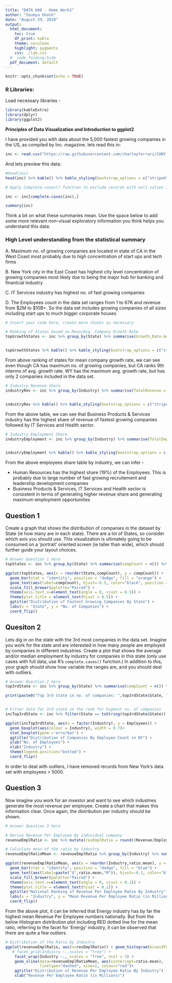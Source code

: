 ```yaml
---
title: "DATA 608 - Home Work1"
author: "Soumya Ghosh"
date: "August 29, 2019"
output: 
  html_document: 
    toc: true
    df_print: kable
    theme: cerulean
    highlight: pygments
    css: ./lab.css
  #  code_folding:hide
  pdf_document: default
---
```


```r
knitr::opts_chunk$set(echo = TRUE)
```

### R Libraries:

Load necessary libraries -

```r
library(kableExtra)
library(dplyr)
library(ggplot2)
```

**Principles of Data Visualization and Introduction to ggplot2**

I have provided you with data about the 5,000 fastest growing companies in the US, as compiled by Inc. magazine. lets read this in:

```r

inc <- read.csv("https://raw.githubusercontent.com/charleyferrari/CUNY_DATA_608/master/module1/Data/inc5000_data.csv", header= TRUE)

```

And lets preview this data:

```r

#head(inc)
head(inc) %>% kable() %>% kable_styling(bootstrap_options = c("striped", "hover", "condensed", "responsive")) %>% scroll_box(width="100%",height="300px")

```
```r
# Apply Complete.cases() function to exclude records with null values in any of the columns

inc <- inc[complete.cases(inc),]

summary(inc)

```

Think a bit on what these summaries mean. Use the space below to add some more relevant non-visual exploratory information you think helps you understand this data:

### High Level understanding from the statistical summary

 A. Maximum no. of growing companies are located in state of CA in the West Coast most probably due to high concentration of start ups and tech firms 

 B. New York city in the East Coast has highest city level concentration of growing companies most likely due to being the major hub for banking and finanlcial industry 

 C. IT Services industry has highest no. of fast growing companies

 D. The Employees count in the data set ranges from 1 to 67K and revenue from \$2M to \$10B+. So the data set includes growing companies of all sizes including start ups to much bigger corporate houses



```r

# Insert your code here, create more chunks as necessary

# Ranking of States based on Mean/Avg. Company Growth Rate
topGrowthStates <- inc %>% group_by(State) %>% summarise(Growth_Rate.mean = mean(Growth_Rate)) %>% mutate(rank = rank(-Growth_Rate.mean)) %>% arrange(rank)


topGrowthStates %>% kable() %>% kable_styling(bootstrap_options = c("striped", "hover", "condensed", "responsive")) %>% scroll_box(width="100%",height="300px")
```

From above ranking of states for mean company growth rate, we can see even though CA has maximum no. of growing companies, but CA ranks 9th interms of avg. growth rate. WY has the maximum avg. growth rate, but has only 2 companies included in the data set.

```r
# Industry Revenue Share
industryRev <- inc %>% group_by(Industry) %>% summarise(TotalRevenue = sum(Revenue)) %>% mutate(share = TotalRevenue/sum(TotalRevenue)) %>% mutate(rank = rank(-share)) %>% arrange(rank)


industryRev %>% kable() %>% kable_styling(bootstrap_options = c("striped", "hover", "condensed", "responsive")) %>% scroll_box(width="100%",height="300px")

```
From the above table, we can see that Business Products & Services industry has the highest share of revenue of fastest growing companies followed by IT Services and Health sector.

```r
# Industry Employment Share
industryEmployment <- inc %>% group_by(Industry) %>% summarise(TotalEmployees = sum(Employees)) %>% mutate(share = TotalEmployees/sum(TotalEmployees)) %>% mutate(rank = rank(-share)) %>% arrange(rank)


industryEmployment %>% kable() %>% kable_styling(bootstrap_options = c("striped", "hover", "condensed", "responsive")) %>% scroll_box(width="100%",height="300px")

```
From the above employees share table by industry, we can infer -

 - Human Resources has the highest share (19%) of the Employees. This is probably due to large number of fast growing recruitement and leadership development companies
 - Business Products & Services, IT Services and Health sector is consistent in terms of generating higher revenue share and generating maximum employment opportunities

## Question 1

Create a graph that shows the distribution of companies in the dataset by State (ie how many are in each state). There are a lot of States, so consider which axis you should use. This visualization is ultimately going to be consumed on a 'portrait' oriented screen (ie taller than wide), which should further guide your layout choices.

```r

# Answer Question 1 here
topStates <- inc %>% group_by(State) %>% summarise(compCount = n()) %>% mutate(rank = rank(-compCount)) %>% arrange(rank)

ggplot(topStates, aes(x = reorder(State,compCount), y = compCount)) +
  geom_bar(stat = "identity", position = "dodge", fill = "orange") +
  geom_text(aes(label=compCount), hjust=-0.5, color="black", position = position_dodge(0.9), size=3.5) +
  scale_fill_brewer(palette="Paired") +
  theme(axis.text.x=element_text(angle = 0, vjust = 0.5)) +
  theme(plot.title = element_text(hjust = 0.5)) +
  ggtitle("Distribution of Fastest Growing Companies By State") +
  labs(x = "State", y = "No. of Companies") +
  coord_flip()

```

## Quesiton 2

Lets dig in on the state with the 3rd most companies in the data set. Imagine you work for the state and are interested in how many people are employed by companies in different industries. Create a plot that shows the average and/or median employment by industry for companies in this state (only use cases with full data, use R's `complete.cases()` function.) In addition to this, your graph should show how variable the ranges are, and you should deal with outliers.

```r

# Answer Question 2 here
top3rdState <- inc %>% group_by(State) %>% summarise(compCount = n()) %>% mutate(rank = rank(-compCount)) %>% filter(rank == 3)

print(paste0("Top 3rd state in no. of companies: ",top3rdState$State, " with ", top3rdState$compCount," companies."))


# Filter data for 3rd state in the rank for highest no. of companies
incTop3rdState <- inc %>% filter(State == toString(top3rdState$State)) %>% filter(Employees < 5000)

ggplot(incTop3rdState, aes(x = factor(Industry), y = Employees)) + 
  geom_boxplot(aes(colour = Industry), width = 0.7)+
  stat_boxplot(geom ='errorbar') +
  ggtitle("Distribution of Companies By Employee Count in NY") +
  ylab("No. of Employees") +
  xlab("Industry") +
  theme(legend.position="bottom") +
  coord_flip()

```

In order to deal with outliers, I have removed records from New York's data set with employees > 5000.

## Question 3

Now imagine you work for an investor and want to see which industries generate the most revenue per employee. Create a chart that makes this information clear. Once again, the distribution per industry should be shown.

```r
# Answer Question 3 here

# Derive Revenue Per Employee By individual company
revenueEmplRatio <- inc %>% mutate(revEmplRatio = round((Revenue/Employees)/1000000,0))

# Calculate mean of the ratio by industry
revenueEmplRatioMean <- revenueEmplRatio %>% group_by(Industry) %>% summarise(ratio.mean = round(mean(revEmplRatio),3))

ggplot(revenueEmplRatioMean, aes(x = reorder(Industry,ratio.mean), y = ratio.mean)) +
  geom_bar(stat = "identity", position = "dodge", fill = "blue") +
  geom_text(aes(label=paste("$",ratio.mean,"M")), hjust=-0.1, color="black", position = position_dodge(0.9), size=3.5) +
  scale_fill_brewer(palette="Paired") +
  theme(axis.text.x=element_text(angle = 0, vjust = 0.1)) +
  theme(plot.title = element_text(hjust = 0.1)) +
  ggtitle("National Ranking of Revenue Per Employee Ratio By Industry") +
  labs(x = "Industry", y = "Mean Revenue Per Employee Ratio (in Millions)") +
  coord_flip()

```

From the above plot, it can be inferred that Energy industry has by far the highest mean Revenue Per Employee numbers nationally. But from the below Histogram distribution plot including RED dotted line for the mean ratio, referring to the facet for 'Energy' industry, it can be observed that there are quite a few outliers.

```r

# Distribution of the Ratio by Industry
ggplot(revenueEmplRatio, aes(x=revEmplRatio)) + geom_histogram(binwidth=.5, colour="black", fill="white") + 
   # facet_grid(Industry ~.,scales = "free") +
    facet_wrap(Industry ~., scales = "free", ncol = 3) +
    geom_vline(data=revenueEmplRatioMean, aes(xintercept=ratio.mean),
               linetype="dashed", size=1, colour="red")+
    ggtitle("Distribution of Revenue Per Employee Ratio By Industry") +
    xlab("Revenue Per Employee Ratio (in Millions)") 
```

